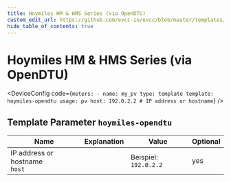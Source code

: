 ```yaml
---
title: Hoymiles HM & HMS Series (via OpenDTU)
custom_edit_url: https://github.com/evcc-io/evcc/blob/master/templates/definition/meter/hoymiles-opendtu.yaml
hide_table_of_contents: true
---
```



# Hoymiles HM & HMS Series (via OpenDTU)

<div className="device-detail-container">
  <div className="device-detail-content">
    <DeviceFeatures features="" />

<DeviceConfig code={`meters:
    - name: my_pv
      type: template
      template: hoymiles-opendtu
      usage: pv
      host: 192.0.2.2 # IP address or hostname`}  />
  </div>
  <div className="device-detail-icon">
    <evcc-icon
      type="meter"
      name="hoymiles-hm-and-hms-series-via-opendtu"
      size="400px"
      alt="Hoymiles HM & HMS Series (via OpenDTU)"
      className="device-detail-icon-img"
    ></evcc-icon>
  </div>
</div>

## Template Parameter `hoymiles-opendtu`

| Name | Explanation | Value | Optional |
|-----------|-------------|-------|----------|
| IP address or hostname<br/>`host` |  | Beispiel: `192.0.2.2` | yes |

